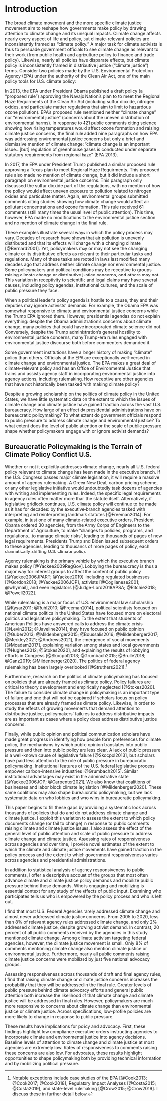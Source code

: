 # Introduction 

The broad climate movement and the more specific climate justice movement aim to reshape how governments make policy by drawing attention to climate change and its unequal impacts.
Climate change affects nearly every aspect of life and policy, but climate-relevant policies are inconsistently framed as "climate policy." A major task for climate activists is thus to persuade government officials to see climate change as relevant to their work (from public health and agriculture policy to finance and trade policy). Likewise, nearly all policies have disparate effects, but climate policy is inconsistently framed in distributive justice ("climate justice") terms. Consider two policies made by the U.S. Environmental Protection Agency (EPA) under the authority of the Clean Air Act, one of the main policy tools for U.S. climate policy:

In 2013, the EPA under President Obama published a draft policy (a "proposed rule") approving the Navajo Nation's plan to to meet the Regional Haze Requirments of the Clean Air Act (including sulfur dioxide, nitrogen oxides, and particulate matter regulations that aim to limit to hazardous ozone pollution). EPA's proposed rule mentioned neither "climate change" nor "environmental justice" (concerns about the uneven distribution of environmental harms).
In response to 421 public comments citing science showing how rising temperatures would affect ozone formation and raising climate justice concerns, the final rule added nine paragraphs on how EPA was addressing environmental justice concerns but only a brief and dismissive mention of climate change: "climate change is an important issue...[but] regulation of greenhouse gases is conducted under separate statutory requirements from regional haze" (EPA 2013).

In 2017, the EPA under President Trump published a similar proposed rule approving a Texas plan to meet Regional Haze Requirments. This proposed rule also made no mention of climate change, but it did include a short paragraph on environmental justice concerns. This paragraph only discussed the sulfur dioxide part of the regulations, with no mention of how the policy would affect uneven exposure to pollution related to nitrogen oxides and particulate matter. Again, environmental groups submitted comments citing studies showing how climate change would affect air pollutant concentrations and ozone formation. This rule received 61 comments (still many times the usual level of public attention).
This time, however, EPA made no modifications to the environmental justice section and no mention of climate change in the final rule. 

These examples illustrate several ways in which the policy process may vary. Decades of research have shown that air pollution is unevenly distributed and that its effects will change with a changing climate [@Bernard2001]. Yet, policymakers may or may not see the changing climate or its distributive effects as relevant to their particular tasks and regulations. Many of these tasks are rooted in laws last modified many decades ago that address neither climate change nor environmental justice. Some policymakers and political conditions may be receptive to groups raising climate change or distributive justice concerns, and others may not. This variation in receptivity to scientific and legal claims may have several causes, including policy agendas, institutional cultures, and the scale of public pressure they face. 

When a political leader's policy agenda is hostile to a cause, they and their deputies may ignore activists' demands. For example, the Obama EPA was somewhat responsive to climate and environmental justice concerns while the Trump EPA ignored them. However, presidential agendas do not explain everything: despite the Obama administration's concerns about climate change, many policies that could have incorporated climate science did not. Conversely, despite the Trump administration's general hostility to environmental justice concerns, many Trump-era rules engaged with environmental justice discourse both before commenters demanded it. 

<!--With or without landmark legislation, most U.S. climate policy will continue to be made in dozens of federal agencies, -->
Some government institutions have a longer history of making "climate" policy than others.
Officials at the EPA are exceptionally well-versed in climate change and environmental justice. The EPA makes a great deal of climate-relevant policy and has an Office of Environmental Justice that trains and assists agency staff in incorporating environmental justice into agency actions, including rulemaking. How receptive are other agencies that have not historically been tasked with making climate policy? 

Despite a growing scholarship on the politics of climate policy in the United States, we have little systematic data on the extent to which the issues of climate change and climate justice have gained traction across the vast U.S. bureaucracy. How large of an effect do presidential administrations have on bureaucratic policymaking? 
To what extent do government officials respond to public pressure to address climate change and environmental justice? To what extent does the level of public attention or the scale of public pressure shape whether policymakers engage with or ignore activist demands? 


## Bureaucratic Policymaking is the Terrain of Climate Policy Conflict U.S.

Whether or not it explicitly addresses climate change, nearly all U.S. federal policy relevant to climate change has been made in the executive branch. 
If the U.S. Congress passes major climate legislation, it will require a massive amount of agency rulemaking. A Green New Deal, carbon pricing scheme, or any other legislative initiative would undoubtedly task dozens of agencies with writing and implementing rules. Indeed, the specific legal requirements in agency rules often matter more than the statute itself.
Alternatively, if legislative gridlock continues, U.S. climate policy will continue to be made as it has for decades: by the executive-branch agencies tasked with interpreting and reinterpreting landmark statutes [@Freeman2014]. For example, in just one of many climate-related executive orders, President Obama ordered 30 agencies, from the Army Corps of Engineers to the Department of Agriculture, to make "changes to policies, programs, and regulations...to manage climate risks", leading to thousands of pages of new legal requirements. Presidents Trump and Biden issued subsequent orders to these agencies, leading to thousands of more pages of policy, each dramatically shifting U.S. climate policy.

Agency rulemaking is the primary vehicle by which the executive branch makes policy [@Yackee2009RegGov]. Lobbying the bureaucracy is thus a major way for interest groups to affect the content of public policy [@Yackee2006JPART; @Yackee2019], including regulated businesses [@Gordon2018; @Yackee2006JOP], activists [@Coglianese2001; @whymail], and even legislators [@Judge-Lord2018APSA; @Ritchie2018; @Powell2022].

<!-- PROBLEM: political scientists have not focused on bureaucratic politics -->

While rulemaking is a major focus of U.S. environmental law scholarship [@Kysar2011; @Ruhl2010; @Freeman2014], political scientists focused on national climate politics in the United States have focused more on electoral politics and legislative policymaking. To the extent that students of American Politics have answered calls to address the climate crisis [@Levin2012; @Javeline2014], they have focused on public opinion [@Guber2013; @Mildenberger2015; @Boussalis2016; @Mildenberger2017; @Merkley2021; @Andrews2021], the emergence of social movements [@Mcadam2017], explaining variation among states and local governments [@Hughes2012; @Stokes2020], and explaining the results of lobbying efforts in Congress [@Skocpol2013; @Grumbach2015; @Brulle2018; @Ganz2019; @Mildenberger2020]. The politics of federal agency rulemaking has been largely overlooked [@Struthers2021].^[Notable exceptions include case studies of the EPA <!--@Cook2013, @Cook2014,--> [@Cook2013; @Cook2017; @Cook2018], Regulatory Impact Analyses [@Costa2015; @Costa2019], and state-level rulemaking [@Crow2015; @Crow2019]. I discuss these in further detail below.] <!--, and @Rios2020 on ej-->


Furthermore, research on the politics of climate policymaking has focused on policies that are already framed as climate policy. Policy failures are critical to theory development and empirically neglected [@Stokes2020]. The failure to consider climate change in policymaking is an important type of failure and one that will not be captured if scholars focus on policy processes that are already framed as climate policy. Likewise, in order to study the effects of growing movements that demand attention to distributive justice, policymakers' failures to address distributive impacts are as important as cases where a policy does address distributive justice concerns.

Finally, while public opinion and political communication scholars have made great progress in identifying how people form preferences for climate policy, the mechanisms by which public opinion translates into public pressure and then into public policy are less clear.
A lack of public pressure is a well-known cause of legislative failure [@Skocpol2013], but scholars have paid less attention to the role of public pressure in bureaucratic policymaking. Institutional features of the U.S. federal legislative process empower carbon-intensive industries [@Grumbach2015]. Similar institutional advantages may exist in the administrative state [@Yackee2006JOP; @Carpenter2021]. We also know that coalitions of businesses and labor block climate legislation [@Mildenberger2020]. These same coalitions may also shape bureaucratic policymaking, but we lack systematic data on who lobbies and who wins in bureaucratic policymaking.


<!--this paper-->


This paper begins to fill these gaps by providing a systematic look across thousands of policies that do and do not address climate change and climate justice. I exploit this variation to assess the extent to which policy documents change (or fail to change) in response to public comments raising climate and climate justice issues. I also assess the effect of the general level of public attention and scale of public pressure to address climate change and climate justice. Assessing rates of responsiveness across agencies and over time, I provide novel estimates of the extent to which the climate and climate justice movements have gained traction in the policy process and the extent to which government responsiveness varies across agencies and presidential administrations.

In addition to statistical analysis of agency responsiveness to public comments, I offer a descriptive account of the groups that most often advance climate and climate justice policy demands and mobilize public pressure behind these demands. Who is engaging and mobilizing is essential context for any study of the effects of public input. Examining who participates tells us who is empowered by the policy process and who is left out.

I find that most U.S. Federal Agencies rarely addressed climate change and almost never addressed climate justice concerns. From 2005 to 2020, less than 8% of relevant agency rules addressed climate change, and only 2% addressed climate justice, despite growing activist demand.
In contrast, 20 percent of all public comments received by the agencies in this study mentioned climate change. 
Among climate activism targeting federal agencies, however, the climate justice movement is small. Only 8% of comments mentioning climate change also mention climate justice or environmental justice. Furthermore, nearly all public comments raising climate justice concerns were mobilized by just five national advocacy groups. 

Assessing responsiveness across thousands of draft and final agency rules, I find that raising climate change or climate justice concerns increases the probability that they will be addressed in the final rule. Greater levels of public pressure behind climate advocacy efforts and general public attention both increase the likelihood of that climate change and climate justice will be addressed in final rules. However, policymakers are much more responsive to concerns about climate change than environmental justice or climate justice.
Across specifications, low-profile policies are more likely to change in response to public pressure. 

These results have implications for policy and advocacy. First, these findings highlight low compliance executive orders instructing agencies to incorporate climate and environmental justice into agency decisions.
Baseline levels of attention to climate change and climate justice at most agencies are extremely low. Rates of responsiveness to comments raising these concerns are also low. For advocates, these results highlight opportunities to shape policymaking both by providing technical information and by mobilizing political pressure. 